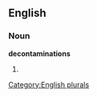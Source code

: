 
==English==

===Noun===
'''decontaminations'''

# {{plural of|[[decontamination]]}}

[[Category:English plurals]]